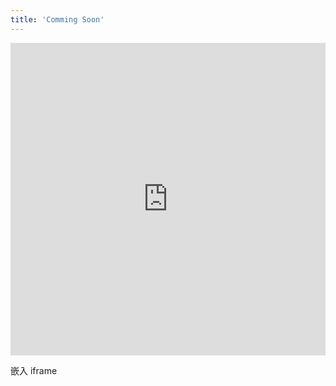 ```yaml
---
title: 'Comming Soon'
---
```


<iframe 
  src="https://ainvest.com" 
  width="100%" 
  height="500px" 
  frameborder="0" 
  allowfullscreen>
</iframe>


嵌入 iframe
